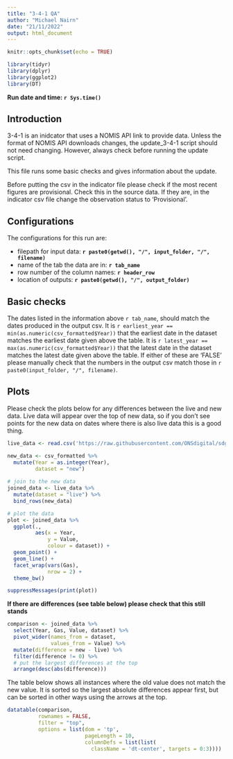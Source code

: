 ```yaml
---
title: "3-4-1 QA"
author: "Michael Nairn"
date: "21/11/2022"
output: html_document
---
```

```r
knitr::opts_chunk$set(echo = TRUE)
```

```r
library(tidyr)
library(dplyr)
library(ggplot2)
library(DT)

```
**Run date and time: `r Sys.time()`**  
   
## Introduction

3-4-1 is an inidcator that uses a NOMIS API link to provide data. Unless the 
format of NOMIS API downloads changes, the update_3-4-1 script should not need 
changing. However, always check before running the update script. 

This file runs some basic checks and gives information about the update.
  
Before putting the csv in the indicator file please check if the most recent 
figures are provisional. Check this in the source data. If they 
are, in the indicator csv file change the observation status to 'Provisional'.

## Configurations
The configurations for this run are:    
  
- filepath for input data: **`r paste0(getwd(), "/", input_folder, "/", filename)`**  
- name of the tab the data are in: **`r tab_name`**  
- row number of the column names: **`r header_row`**  
- location of outputs: **`r paste0(getwd(), "/", output_folder)`**  
  
  
## Basic checks
The dates listed in the information above `r tab_name`, should match the dates 
produced in the output csv. It is 
`r earliest_year == min(as.numeric(csv_formatted$Year))` 
that the earliest date in the dataset matches the earliest date given above the
table. It is `r latest_year == max(as.numeric(csv_formatted$Year))` 
that the latest date in the dataset matches the latest date given above the
table. If either of these are 'FALSE' please manually check that the numbers in 
the output csv match those in `r paste0(input_folder, "/", filename)`.  
  

## Plots
Please check the plots below for any differences between the live and new data.
Live data will appear over the top of new data, so if you don't see points for
the new data on dates where there is also live data this is a good thing.  

```r
live_data <- read.csv('https://raw.githubusercontent.com/ONSdigital/sdg-data/master/data/indicator_3-4-1.csv')

new_data <- csv_formatted %>% 
  mutate(Year = as.integer(Year),
         dataset = "new") 
  
# join to the new data
joined_data <- live_data %>% 
  mutate(dataset = "live") %>% 
  bind_rows(new_data)

# plot the data
plot <- joined_data %>% 
  ggplot(.,
         aes(x = Year,
             y = Value,
             colour = dataset)) +
  geom_point() +
  geom_line() +
  facet_wrap(vars(Gas),
             nrow = 2) +
  theme_bw() 

```

```r
suppressMessages(print(plot))
```


  
**If there are differences (see table below) please check that this still stands**

```r
comparison <- joined_data %>% 
  select(Year, Gas, Value, dataset) %>% 
  pivot_wider(names_from = dataset,
              values_from = Value) %>% 
  mutate(difference = new - live) %>% 
  filter(difference != 0) %>% 
  # put the largest differences at the top
  arrange(desc(abs(difference)))

```
  
The table below shows all instances where the old value does not match the new 
value. It is sorted so the largest absolute differences appear first, but can
be sorted in other ways using the arrows at the top.
```r
datatable(comparison, 
          rownames = FALSE, 
          filter = "top",
          options = list(dom = 'tp', 
                         pageLength = 10,
                         columnDefs = list(list(
                           className = 'dt-center', targets = 0:3))))
```

